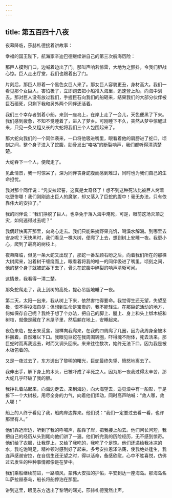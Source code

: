 ```yaml
---
---
---
```

title: 第五百四十八夜
---






夜幕降临，莎赫札德接着讲故事：





幸福的国王陛下，航海家辛迪巴德继续讲自己的第三次航海历险：

那巨人摸到门口，边喊着边出了门。那叫声响若惊雷，大地为之颤抖，令我们胆战心惊。巨人走出厅堂，我们也跟着出了门。

片刻后，那巨人带着一个黑色女巨人来了。那女巨人容貌更丑，身材高大。我们一看见那个女巨人，害怕极了，立即跑去把小船推入海里，迅速登上船，向海中划去。那对巨人没有放过我们，手握巨石向我们的船砸来，结果我们的大部分伙伴被巨石砸死，只剩下我和另外两个同伴还活着。

我们三个幸存者划着小船，来到一座岛上，在岸上走了一会儿，天色便黑了下来。我们感到疲惫，不知不觉睡着了，进入了梦乡。可刚睡下不久，突然从梦中惊醒过来，只见一条又粗又长的大蛇将我们三个人包围起来了。

那大蛇向我们的一个同伴袭来，一口将他吸进嘴里，眼看着他的肩膀进了蛇口，顷刻之间，整个身子进入了蛇腹，肋骨发出“咯咯”的断裂响声，我们都听得清清楚楚。

大蛇吞下一个人，便爬走了。

见此情景，我一时惊呆了，深为同伴丧身蛇腹而感到难过，同时也为我们自己的生命担忧。

我对那个同伴说：“凭安拉起誓，这真是太奇怪了！想不到这种死法比被巨人烤着吃更惨哪！我们刚刚逃出巨人的魔掌，却又落入了巨蛇的腹中！毫无办法，只有依靠伟大的安拉了。”

我的同伴说：“我们挣脱了巨人，也幸免于落入海中淹死，可是，眼前这场灭顶之灾，如何逃得过去呢？”

我俩赶快离开那里，向岛心走去。我们只能采摘野果充饥，喝溪水解渴。到哪里去安身呢？天快黑时，我们看见一棵大树，便爬了上去，想到树上安睡一夜。我更小心，爬到了最高的树枝上。

夜幕降临，但见一条大蛇又出现了，那蛇一番左顾右盼之后，向着我们所在的那棵大树爬来，沿着树干缠绕而上，眼看着将我的唯一的同伴吸进了嘴里，顷刻之间，他的整个身子就被蛇吞下去了，骨头在蛇腹中碎裂的响声清晰可闻。

这情景，我看得一清二楚。

那条蛇爬走了，我上到树的高处，提心吊胆地睡了一夜。

第二天，太阳一出来，我从树上下来，依然害怕得要命。我觉得生还无望，失望至极，恨不得投海自尽；但想到生命是宝贵的，我不能轻生。在那巨蛇活动的地方，何如保存自己呢？我终于想了个办法，把自己的脚上、腿上、身上和头上绑木板和树枝，就像是藏在了木屋子里，然后躺在地上，安睡起来。

夜色来临，蛇出来觅食，照样向我爬来，在我的四周爬了几圈，因为我周身全被木料捆着，自然难以下口。我眼见巨蛇在我周围转圈，吓得魂不附体，死去活来。那巨蛇时而离我远去，时而又调头回来。来来往往数次，始终无法下口，因为我是被木板包着的。

又是一夜过去了，东方透出了黎明的曙光，巨蛇最终失望、愤怒地离去了。

我伸出手，解下身上的木头，已被吓成了半死之人。因为那一夜我过得太辛苦，那大蛇几乎吓破了我的胆。

我挣扎着站起来，向海边走去。来到海边，向大海望去，遥见浪中有一船影，于是拆下一个大树枝，用尽全身的力气，向着他们挥动，同时高声呐喊：“救人哪，救人哪！”

船上的人终于看见了我，船向岸边靠来。他们说：“我们一定要过去看一看，也许那里有人。”

他们靠近岸边，听到了我的呼喊声，船靠了岸，把我接上船去。他们问长问短，我把自己的经历从头到尾向他们讲了一遍。他们听完我的历险经历，无不感到惊奇。他们给了衣服，让我穿上，又给了我吃的，我吃了个足饱。他们还递给我冰凉的水，我吃饱喝足，精神顿时感到好了起来。多亏安拉恩泽浩荡，使我绝处逢生，我连声感谢安拉，在自信生还无望之时，得以活命，备感欣慰，心中不胜喜悦，仿佛过去发生的种种事情都像是在梦中。

我们乘船继续前进，一路顺风，蒙伟大安拉的护佑，平安到达一座海岛。那海岛名叫萨拉赫泰岛，船长将船停泊在那里。





讲到这里，眼见东方透出了黎明的曙光，莎赫札德戛然止声。